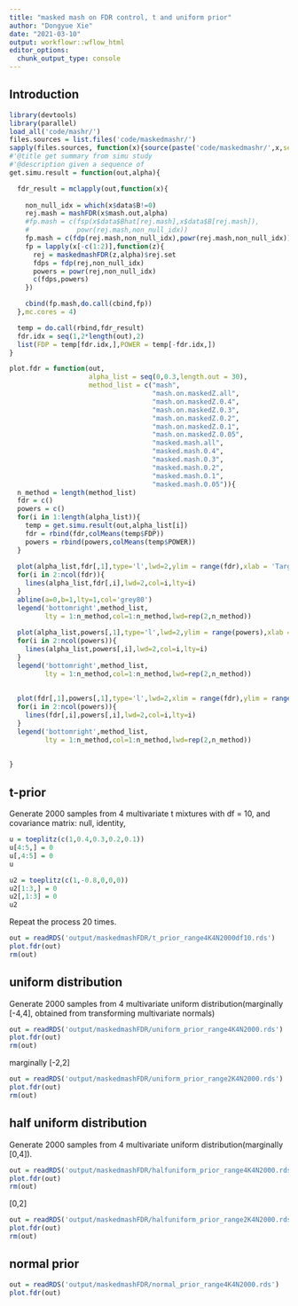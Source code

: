 ```yaml
---
title: "masked mash on FDR control, t and uniform prior"
author: "Dongyue Xie"
date: "2021-03-10"
output: workflowr::wflow_html
editor_options:
  chunk_output_type: console
---
```


## Introduction

```r
library(devtools)
library(parallel)
load_all('code/mashr/')
files.sources = list.files('code/maskedmashr/')
sapply(files.sources, function(x){source(paste('code/maskedmashr/',x,sep=''))})
#'@title get summary from simu study
#'@description given a sequence of
get.simu.result = function(out,alpha){

  fdr_result = mclapply(out,function(x){
    
    non_null_idx = which(x$data$B!=0)
    rej.mash = mashFDR(x$mash.out,alpha)
    #fp.mash = c(fsp(x$data$Bhat[rej.mash],x$data$B[rej.mash]),
    #            powr(rej.mash,non_null_idx))
    fp.mash = c(fdp(rej.mash,non_null_idx),powr(rej.mash,non_null_idx))
    fp = lapply(x[-c(1:2)],function(z){
      rej = maskedmashFDR(z,alpha)$rej.set
      fdps = fdp(rej,non_null_idx)
      powers = powr(rej,non_null_idx)
      c(fdps,powers)
    })

    cbind(fp.mash,do.call(cbind,fp))
  },mc.cores = 4)

  temp = do.call(rbind,fdr_result)
  fdr.idx = seq(1,2*length(out),2)
  list(FDP = temp[fdr.idx,],POWER = temp[-fdr.idx,])
}

plot.fdr = function(out,
                    alpha_list = seq(0,0.3,length.out = 30),
                    method_list = c("mash",
                                    "mash.on.maskedZ.all",
                                    "mash.on.maskedZ.0.4",
                                    "mash.on.maskedZ.0.3",
                                    "mash.on.maskedZ.0.2",
                                    "mash.on.maskedZ.0.1",
                                    "mash.on.maskedZ.0.05",
                                    "masked.mash.all",
                                    "masked.mash.0.4",
                                    "masked.mash.0.3",
                                    "masked.mash.0.2",
                                    "masked.mash.0.1",
                                    "masked.mash.0.05")){
  n_method = length(method_list)
  fdr = c()
  powers = c()
  for(i in 1:length(alpha_list)){
    temp = get.simu.result(out,alpha_list[i])
    fdr = rbind(fdr,colMeans(temp$FDP))
    powers = rbind(powers,colMeans(temp$POWER))
  }
  
  plot(alpha_list,fdr[,1],type='l',lwd=2,ylim = range(fdr),xlab = 'Target FDR Level', ylab = 'FDR')
  for(i in 2:ncol(fdr)){
    lines(alpha_list,fdr[,i],lwd=2,col=i,lty=i)
  }
  abline(a=0,b=1,lty=1,col='grey80')
  legend('bottomright',method_list,
         lty = 1:n_method,col=1:n_method,lwd=rep(2,n_method))
  
  plot(alpha_list,powers[,1],type='l',lwd=2,ylim = range(powers),xlab = 'Target FDR Level', ylab = 'Power')
  for(i in 2:ncol(powers)){
    lines(alpha_list,powers[,i],lwd=2,col=i,lty=i)
  }
  legend('bottomright',method_list,
         lty = 1:n_method,col=1:n_method,lwd=rep(2,n_method))
  
  
  plot(fdr[,1],powers[,1],type='l',lwd=2,xlim = range(fdr),ylim = range(powers),xlab = 'FDR', ylab = 'Power')
  for(i in 2:ncol(powers)){
    lines(fdr[,i],powers[,i],lwd=2,col=i,lty=i)
  }
  legend('bottomright',method_list,
         lty = 1:n_method,col=1:n_method,lwd=rep(2,n_method))
  
  
}


```

## t-prior

Generate 2000 samples from 4 multivariate t mixtures with df = 10, and covariance matrix: null, identity,
```r
u = toeplitz(c(1,0.4,0.3,0.2,0.1))
u[4:5,] = 0
u[,4:5] = 0
u

u2 = toeplitz(c(1,-0.8,0,0,0))
u2[1:3,] = 0
u2[,1:3] = 0
u2
```


Repeat the process 20 times.  


```r
out = readRDS('output/maskedmashFDR/t_prior_range4K4N2000df10.rds')
plot.fdr(out)
rm(out)
```

## uniform distribution

Generate 2000 samples from 4 multivariate uniform distribution(marginally [-4,4], obtained from transforming multivariate normals)

```r
out = readRDS('output/maskedmashFDR/uniform_prior_range4K4N2000.rds')
plot.fdr(out)
rm(out)
```


marginally [-2,2]

```r
out = readRDS('output/maskedmashFDR/uniform_prior_range2K4N2000.rds')
plot.fdr(out)
rm(out)
```

## half uniform distribution

Generate 2000 samples from 4 multivariate uniform distribution(marginally [0,4]).

```r
out = readRDS('output/maskedmashFDR/halfuniform_prior_range4K4N2000.rds')
plot.fdr(out)
rm(out)
```

[0,2]

```r
out = readRDS('output/maskedmashFDR/halfuniform_prior_range2K4N2000.rds')
plot.fdr(out)
rm(out)
```


## normal prior

```r
out = readRDS('output/maskedmashFDR/normal_prior_range4K4N2000.rds')
plot.fdr(out)
```
